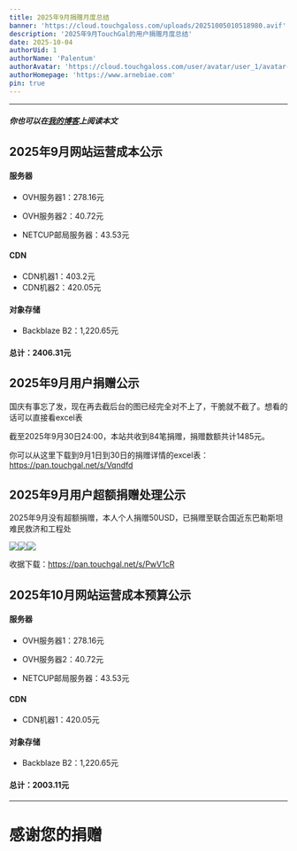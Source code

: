 ```yaml
---
title: 2025年9月捐赠月度总结
banner: 'https://cloud.touchgaloss.com/uploads/20251005010518980.avif'
description: '2025年9月TouchGal的用户捐赠月度总结'
date: 2025-10-04
authorUid: 1
authorName: 'Palentum'
authorAvatar: 'https://cloud.touchgaloss.com/user/avatar/user_1/avatar-mini.avif'
authorHomepage: 'https://www.arnebiae.com'
pin: true
---
```


---

##### 你也可以在[我的博客](https://www.arnebiae.com/p/202509dona/)上阅读本文

## 2025年9月网站运营成本公示

#### 服务器

- OVH服务器1：278.16元

- OVH服务器2：40.72元

- NETCUP邮局服务器：43.53元

#### CDN

- CDN机器1：403.2元
- CDN机器2：420.05元

#### 对象存储

- Backblaze B2：1,220.65元

#### 总计：2406.31元

## 2025年9月用户捐赠公示

国庆有事忘了发，现在再去截后台的图已经完全对不上了，干脆就不截了。想看的话可以直接看excel表

截至2025年9月30日24:00，本站共收到84笔捐赠，捐赠数额共计1485元。

你可以从这里下载到9月1日到30日的捐赠详情的excel表：https://pan.touchgal.net/s/Vqndfd

## 2025年9月用户超额捐赠处理公示

2025年9月没有超额捐赠，本人个人捐赠50USD，已捐赠至联合国近东巴勒斯坦难民救济和工程处

![](https://cloud.touchgaloss.com/uploads/20251005010441551.avif)![](https://cloud.touchgaloss.com/uploads/20251005010450915.avif)![](https://cloud.touchgaloss.com/uploads/20251005010504281.avif)

收据下载：https://pan.touchgal.net/s/PwV1cR

## 2025年10月网站运营成本预算公示

#### 服务器

- OVH服务器1：278.16元

- OVH服务器2：40.72元

- NETCUP邮局服务器：43.53元

#### CDN

- CDN机器1：420.05元

#### 对象存储

- Backblaze B2：1,220.65元

#### 总计：2003.11元

---

# 感谢您的捐赠
